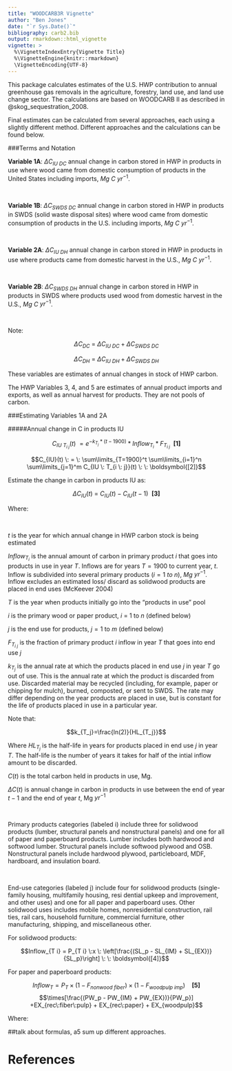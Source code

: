 ```yaml
---
title: "WOODCARB3R Vignette"
author: "Ben Jones"
date: "`r Sys.Date()`"
bibliography: carb2.bib
output: rmarkdown::html_vignette
vignette: >
  %\VignetteIndexEntry{Vignette Title} 
  %\VignetteEngine{knitr::rmarkdown} 
  \VignetteEncoding{UTF-8}
---
```


This package calculates estimates of the U.S. HWP contribution to annual greenhouse gas removals in the agriculture, forestry, land use, and land use change sector. The calculations are based on WOODCARB II as described in @skog_sequestration_2008. 

Final estimates can be calculated from several approaches, each using a slightly different method. Different approaches and the calculations can be found below. 


###Terms and Notation 


**Variable 1A**: $\Delta C_{IU\:DC}$ annual change in carbon stored in HWP in products in use where wood came from domestic consumption of products in the United States including imports, $Mg$ $C$ $yr^{-1}$.  

<br/>

**Variable 1B**: $\Delta C_{SWDS\:DC}$ annual change in carbon stored in HWP in products in SWDS (solid waste disposal sites) where wood came from domestic consumption of products in the U.S. including imports, $Mg$ $C$ $yr^{-1}$.  

<br/>

**Variable 2A**: $\Delta C_{IU\:DH}$ annual change in carbon stored in HWP in products in use where products came from domestic harvest in the U.S., $Mg$ $C$ $yr^{-1}$.  

<br/>

**Variable 2B**: $\Delta C_{SWDS\:DH}$ annual change in carbon stored in HWP in products in SWDS where products used wood from domestic harvest in the U.S., $Mg$ $C$ $yr^{-1}$.  


<br/>

Note:

$$\Delta C_{DC} \: = \: \Delta C_{IU\:DC} + \Delta C_{SWDS\:DC}$$  

$$\Delta C_{DH} \: = \: \Delta C_{IU\:DH} + \Delta C_{SWDS\:DH}$$   

These variables are estimates of annual changes in stock of HWP carbon. 

The HWP Variables 3, 4, and 5 are estimates of annual product imports and exports, as well as annual harvest for products. They are not pools of carbon.

###Estimating Variables 1A and 2A

#####Annual change in C in products IU

$$C_{IU \: T_{i \: j}}(t) \: = e^{-k_{T_j}*(t-1900)}*Inflow_{T_i}*F_{T_{i \: j}} \: \: \boldsymbol{[1]}$$ 



$$C_{IU}(t) \: = \: \sum\limits_{T=1900}^t \sum\limits_{i=1}^n \sum\limits_{j=1}^m C_{IU \: T_{i \: j}}(t) \: \: \boldsymbol{[2]}$$  

Estimate the change in carbon in products IU as:

$$\Delta C_{IU}(t) \: = \: C_{IU}(t) - C_{IU}(t-1) \: \: \boldsymbol{[3]}$$

Where:  

<br/>

  $t$ is the year for which annual change in HWP carbon stock is being estimated  
    

  $Inflow_{T_i}$ is the annual amount of carbon in primary product $\textit{i}$ that goes into products in use in year $\textit{T}$. Inflows are for years $T  =  1900$ to current year, $\textit{t}$. Inflow is subdivided into several primary products ($i  =  1 \: to \: n$), $Mg$ $yr^{-1}$. Inflow excludes an estimated loss/ discard as solidwood products are placed in end uses (McKeever 2004)  
    
  $T$ is the year when products initially go into the "products in use" pool 
    
  $i$ is the primary wood or paper product, $\textit{i}$ = 1 to $\textit{n}$ (defined below)
    

  $j$ is the end use for products, $j = 1$ to $m$ (defined below)
  
  $F_{T_{i\:j}}$ is the fraction of primary product $\textit{i}$ inflow in year $\textit{T}$ that goes into end use $\textit{j}$
  
  $k_{T_j}$ is the annual rate at which the products placed in end use $\textit{j}$ in year $\textit{T}$ go out of use. This is the annual rate at which the product is discarded from use. Discarded material may be recycled (including, for example, paper or chipping for mulch), burned, composted, or sent to SWDS. The rate may differ depending on the year products are placed in use, but is constant for the life of products placed in use in a particular year.
  
Note that: 

$$k_{T_j}=\frac{ln(2)}{HL_{T_j}}$$

Where ${HL_{T_j}}$ is the half-life in years for products placed in end use $j$ in year $T$. The half-life is the number of years it takes for half of the intial inflow amount to be discarded. 

$C(t)$ is the total carbon held in products in use, Mg. 

$\Delta C(t)$ is annual change in carbon in products in use between the end of year $t - 1$ and the end of year $t$, Mg $yr^{-1}$

<br/>

Primary products categories (labeled i) include three for solidwood products (lumber, structural panels and nonstructural panels) and one for all of paper and paperboard products. Lumber includes both hardwood and softwood lumber. Structural panels include softwood plywood and OSB. Nonstructural panels include hardwood plywood, particleboard, MDF, hardboard, and insulation board.

<br/>

End-use categories (labeled j) include four for solidwood products (single-family housing, multifamily housing, resi dential upkeep and improvement, and other uses) and one for all paper and paperboard uses. Other solidwood uses includes mobile homes, nonresidential construction, rail ties, rail cars, household furniture, commercial furniture, other manufacturing, shipping, and miscellaneous other.

For solidwood products: 

$$Inflow_{T i} = P_{T  i} \:x \: \left[\frac{(SL_p - SL_{IM} + SL_{EX})}{SL_p}\right] \: \: \boldsymbol{[4]}$$

For paper and paperboard products:

$$Inflow_T = P_T \times (1-F_{nonwood\:fiber})\times(1-F_{woodpulp\:imp})
     \: \:\:\: \boldsymbol{[5]}$$
    $$\times[\frac{(PW_p - PW_{IM} + PW_{EX})}{PW_p}] +EX_{rec\:fiber\:pulp} + EX_{rec\:paper} + EX_{woodpulp}$$

Where:

##talk about formulas, a5 sum up different approaches.  

# References





